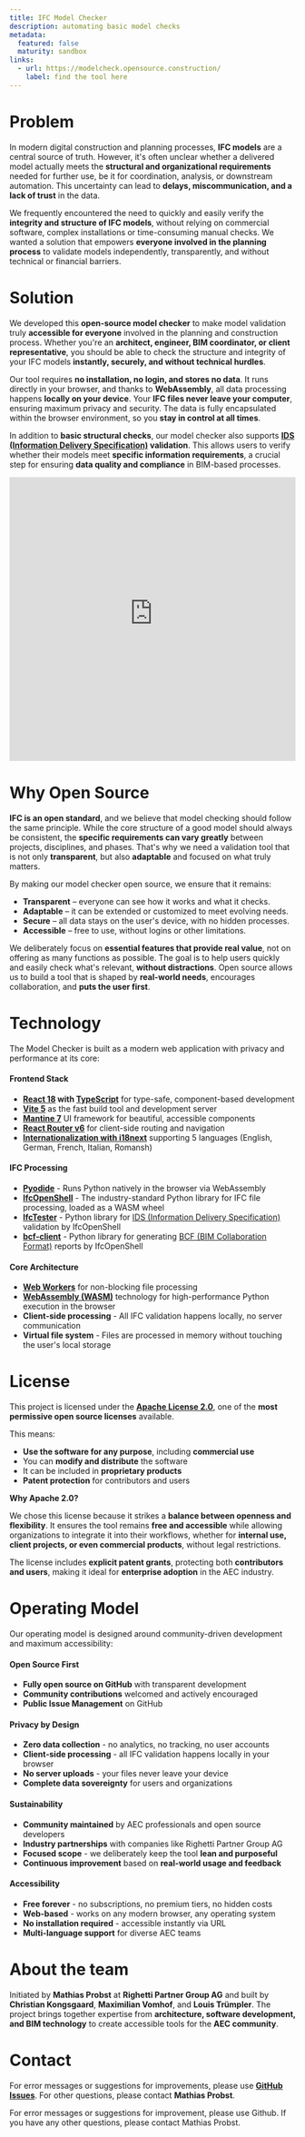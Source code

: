 ```yaml
---
title: IFC Model Checker
description: automating basic model checks
metadata:
  featured: false
  maturity: sandbox
links:
  - url: https://modelcheck.opensource.construction/
    label: find the tool here
---
```


# Problem

In modern digital construction and planning processes, **IFC models** are a central source of truth. However, it's often unclear whether a delivered model actually meets the **structural and organizational requirements** needed for further use, be it for coordination, analysis, or downstream automation. This uncertainty can lead to **delays, miscommunication, and a lack of trust** in the data.

We frequently encountered the need to quickly and easily verify the **integrity and structure of IFC models**, without relying on commercial software, complex installations or time-consuming manual checks. We wanted a solution that empowers **everyone involved in the planning process** to validate models independently, transparently, and without technical or financial barriers.

# Solution

We developed this **open-source model checker** to make model validation truly **accessible for everyone** involved in the planning and construction process. Whether you're an **architect, engineer, BIM coordinator, or client representative**, you should be able to check the structure and integrity of your IFC models **instantly, securely, and without technical hurdles**.

Our tool requires **no installation, no login, and stores no data**. It runs directly in your browser, and thanks to **WebAssembly**, all data processing happens **locally on your device**. Your **IFC files never leave your computer**, ensuring maximum privacy and security. The data is fully encapsulated within the browser environment, so you **stay in control at all times**.

In addition to **basic structural checks**, our model checker also supports **[IDS (Information Delivery Specification)](https://www.buildingsmart.org/standards/bsi-standards/information-delivery-specification-ids/) validation**. This allows users to verify whether their models meet **specific information requirements**, a crucial step for ensuring **data quality and compliance** in BIM-based processes.

<iframe
  width="100%"
  height="500"
  src="https://www.youtube-nocookie.com/embed/6gTjv3sQo-U"
  title="IFC Model Checker Demo"
  frameborder="0"
  allow="accelerometer; autoplay; clipboard-write; encrypted-media; gyroscope; picture-in-picture; web-share"
  referrerpolicy="strict-origin-when-cross-origin"
  allowfullscreen
></iframe>

# Why Open Source

**IFC is an open standard**, and we believe that model checking should follow the same principle. While the core structure of a good model should always be consistent, the **specific requirements can vary greatly** between projects, disciplines, and phases. That's why we need a validation tool that is not only **transparent**, but also **adaptable** and focused on what truly matters.

By making our model checker open source, we ensure that it remains:

- **Transparent** – everyone can see how it works and what it checks.
- **Adaptable** – it can be extended or customized to meet evolving needs.
- **Secure** – all data stays on the user's device, with no hidden processes.
- **Accessible** – free to use, without logins or other limitations.

We deliberately focus on **essential features that provide real value**, not on offering as many functions as possible. The goal is to help users quickly and easily check what's relevant, **without distractions**. Open source allows us to build a tool that is shaped by **real-world needs**, encourages collaboration, and **puts the user first**.

# Technology

The Model Checker is built as a modern web application with privacy and performance at its core:

#### Frontend Stack
- **[React 18](https://react.dev/) with [TypeScript](https://www.typescriptlang.org/)** for type-safe, component-based development
- **[Vite 5](https://vitejs.dev/)** as the fast build tool and development server  
- **[Mantine 7](https://mantine.dev/)** UI framework for beautiful, accessible components
- **[React Router v6](https://reactrouter.com/)** for client-side routing and navigation
- **[Internationalization with i18next](https://www.i18next.com/)** supporting 5 languages (English, German, French, Italian, Romansh)

#### IFC Processing
- **[Pyodide](https://pyodide.org/)** - Runs Python natively in the browser via WebAssembly
- **[IfcOpenShell](https://ifcopenshell.org/)** - The industry-standard Python library for IFC file processing, loaded as a WASM wheel
- **[IfcTester](https://github.com/IfcOpenShell/IfcOpenShell/tree/v0.8.0/src/ifctester)** - Python library for [IDS (Information Delivery Specification)](https://www.buildingsmart.org/standards/bsi-standards/information-delivery-specification-ids/) validation by IfcOpenShell
- **[bcf-client](https://github.com/IfcOpenShell/IfcOpenShell/tree/v0.8.0/src/bcf)** - Python library for generating [BCF (BIM Collaboration Format)](https://www.buildingsmart.org/standards/bsi-standards/bim-collaboration-format-bcf/) reports by IfcOpenShell

#### Core Architecture
- **[Web Workers](https://developer.mozilla.org/en-US/docs/Web/API/Web_Workers_API)** for non-blocking file processing
- **[WebAssembly (WASM)](https://webassembly.org/)** technology for high-performance Python execution in the browser
- **Client-side processing** - All IFC validation happens locally, no server communication
- **Virtual file system** - Files are processed in memory without touching the user's local storage

# License

This project is licensed under the **[Apache License 2.0](https://www.apache.org/licenses/LICENSE-2.0)**, one of the **most permissive open source licenses** available.

This means:
- **Use the software for any purpose**, including **commercial use**
- You can **modify and distribute** the software
- It can be included in **proprietary products**
- **Patent protection** for contributors and users

**Why Apache 2.0?**

We chose this license because it strikes a **balance between openness and flexibility**. It ensures the tool remains **free and accessible** while allowing organizations to integrate it into their workflows, whether for **internal use, client projects, or even commercial products**, without legal restrictions.

The license includes **explicit patent grants**, protecting both **contributors and users**, making it ideal for **enterprise adoption** in the AEC industry.

# Operating Model

Our operating model is designed around community-driven development and maximum accessibility:

#### Open Source First
- **Fully open source on GitHub** with transparent development
- **Community contributions** welcomed and actively encouraged
- **Public Issue Management** on GitHub

#### Privacy by Design
- **Zero data collection** - no analytics, no tracking, no user accounts
- **Client-side processing** - all IFC validation happens locally in your browser
- **No server uploads** - your files never leave your device
- **Complete data sovereignty** for users and organizations

#### Sustainability
- **Community maintained** by AEC professionals and open source developers
- **Industry partnerships** with companies like Righetti Partner Group AG
- **Focused scope** - we deliberately keep the tool **lean and purposeful**
- **Continuous improvement** based on **real-world usage and feedback**

#### Accessibility
- **Free forever** - no subscriptions, no premium tiers, no hidden costs
- **Web-based** - works on any modern browser, any operating system
- **No installation required** - accessible instantly via URL
- **Multi-language support** for diverse AEC teams

# About the team

Initiated by **Mathias Probst** at **Righetti Partner Group AG** and built by **Christian Kongsgaard**, **Maximilian Vomhof**, and **Louis Trümpler**. The project brings together expertise from **architecture, software development, and BIM technology** to create accessible tools for the **AEC community**.

# Contact

For error messages or suggestions for improvements, please use [**GitHub Issues**](https://github.com/opensource-construction/model-checker/issues). For other questions, please contact **Mathias Probst**.

For error messages or suggestions for improvement, please use Github. If you have any other questions, please contact Mathias Probst.
